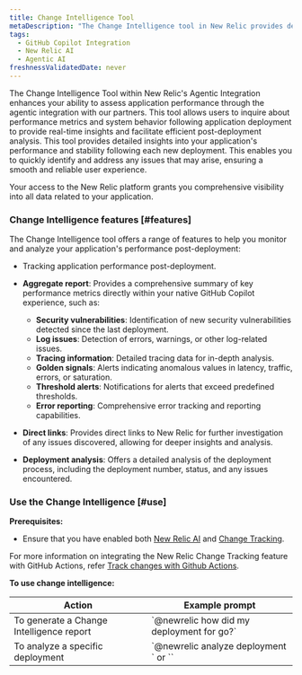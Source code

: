 ```yaml
---
title: Change Intelligence Tool
metaDescription: "The Change Intelligence tool in New Relic provides detailed insights into your application's performance and stability following each new deployment, enabling you to swiftly identify and address any issues that may arise, ensuring a smooth and reliable user experience."
tags:
  - GitHub Copilot Integration 
  - New Relic AI
  - Agentic AI
freshnessValidatedDate: never
---
```



The Change Intelligence Tool within New Relic's Agentic Integration enhances your ability to assess application performance through the agentic integration with our partners. This tool allows users to inquire about performance metrics and system behavior following application deployment to provide real-time insights and facilitate efficient post-deployment analysis. This tool provides detailed insights into your application's performance and stability following each new deployment. This enables you to quickly identify and address any issues that may arise, ensuring a smooth and reliable user experience.

Your access to the New Relic platform grants you comprehensive visibility into all data related to your application.


### Change Intelligence features [#features]

The Change Intelligence tool offers a range of features to help you monitor and analyze your application's performance post-deployment:

- Tracking application performance post-deployment.
- **Aggregate report**: Provides a comprehensive summary of key performance metrics directly within your native GitHub Copilot experience, such as:

  - **Security vulnerabilities**: Identification of new security vulnerabilities detected since the last deployment.
  - **Log issues**: Detection of errors, warnings, or other log-related issues.
  - **Tracing information**: Detailed tracing data for in-depth analysis.
  - **Golden signals**: Alerts indicating anomalous values in latency, traffic, errors, or saturation.
  - **Threshold alerts**: Notifications for alerts that exceed predefined thresholds.
  - **Error reporting**: Comprehensive error tracking and reporting capabilities.

- **Direct links**: Provides direct links to New Relic for further investigation of any issues discovered, allowing for deeper insights and analysis.
- **Deployment analysis**: Offers a detailed analysis of the deployment process, including the deployment number, status, and any issues encountered.


### Use the Change Intelligence [#use]


**Prerequisites:**

- Ensure that you have enabled both [New Relic AI](/docs/agentic-ai/new-relic-ai/#enable) and [Change Tracking](/docs/change-tracking/change-tracking-introduction).

<Callout variant="tip" title="tip">

For more information on integrating the New Relic Change Tracking feature with GitHub Actions, refer [Track changes with Github Actions](/docs/change-tracking/ci-cd/change-tracking-github-actions).

</Callout>


**To use change intelligence:**

<table>
  <thead>
    <tr>
      <th>Action</th>
      <th>Example prompt</th>
    </tr>
  </thead>
  <tbody>
    <tr>
      <td>To generate a Change Intelligence report</td>
      <td>`@newrelic how did my deployment for <entity_name> go?`</td>
    </tr>
    <tr>
      <td>To analyze a specific deployment</td>
      <td>`@newrelic analyze deployment <deployment_number>` or `<deployment_number>`</td>
    </tr>
  </tbody>
</table>